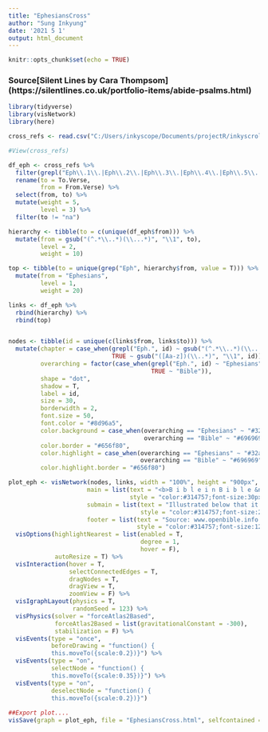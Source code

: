 ```yaml
---
title: "EphesiansCross"
author: "Sung Inkyung"
date: '2021 5 1'
output: html_document
---
```


```r
knitr::opts_chunk$set(echo = TRUE)
```
### Source[Silent Lines by Cara Thompsom] (https://silentlines.co.uk/portfolio-items/abide-psalms.html)
```r
library(tidyverse)
library(visNetwork)
library(here)
```


```r
cross_refs <- read.csv("C:/Users/inkyscope/Documents/projectR/inkyscroll/data/Ephesians.csv")

#View(cross_refs)

df_eph <- cross_refs %>% 
  filter(grepl("Eph\\.1\\.|Eph\\.2\\.|Eph\\.3\\.|Eph\\.4\\.|Eph\\.5\\.|Eph\\.6\\.", From.Verse, fixed = F)) %>% 
  rename(to = To.Verse,
         from = From.Verse) %>% 
  select(from, to) %>% 
  mutate(weight = 5,
         level = 3) %>% 
  filter(to != "na")

hierarchy <- tibble(to = c(unique(df_eph$from))) %>% 
  mutate(from = gsub("(^.*\\..*)(\\...*)", "\\1", to),
         level = 2, 
         weight = 10)

top <- tibble(to = unique(grep("Eph", hierarchy$from, value = T))) %>%
  mutate(from = "Ephesians",
         level = 1, 
         weight = 20)

links <- df_eph %>% 
  rbind(hierarchy) %>% 
  rbind(top)


nodes <- tibble(id = unique(c(links$from, links$to))) %>%
  mutate(chapter = case_when(grepl("Eph.", id) ~ gsub("(^.*\\..*)(\\...*)", "\\1", id),
                             TRUE ~ gsub("([Aa-z])(\\..*)", "\\1", id)),
         overarching = factor(case_when(grepl("Eph.", id) ~ "Ephesians",
                                        TRUE ~ "Bible")),
         shape = "dot",
         shadow = T,
         label = id,
         size = 30,
         borderwidth = 2, 
         font.size = 50,
         font.color = "#8d96a5",
         color.background = case_when(overarching == "Ephesians" ~ "#32a852",
                                      overarching == "Bible" ~ "#696969"),
         color.border = "#656f80",
         color.highlight = case_when(overarching == "Ephesians" ~ "#32a852",
                                     overarching == "Bible" ~ "#696969"),
         color.highlight.border = "#656f80")

plot_eph <- visNetwork(nodes, links, width = "100%", height = "900px",
                      main = list(text = "<b>B i b l e i n B i b l e &nbsp;&nbsp;|&nbsp;&nbsp;&nbsp;MAY 2021<b>",
                                  style = "color:#314757;font-size:30px;font-face:bold; text-align:center;"),
                      submain = list(text = "Illustrated below that it links each verse of Ephesians with other biblical books.<br>It is reflected series of sermons delivered by Pastor Cho Jung Min<br>between 2020.11.22 and 2021.3.7 for 16 weeks at Basic Church in Seoul, Korea.",
                                     style = "color:#314757;font-size:20px;text-align:center;"),
                      footer = list(text = "Source: www.openbible.info | Graphic: Sung Inkyung | Credit: @carathompson",
                                    style = "color:#314757;font-size:12px;text-align:center;")) %>% 
  visOptions(highlightNearest = list(enabled = T, 
                                     degree = 1, 
                                     hover = F),
             autoResize = T) %>% 
  visInteraction(hover = T, 
                 selectConnectedEdges = T, 
                 dragNodes = T, 
                 dragView = T,
                 zoomView = F) %>% 
  visIgraphLayout(physics = T, 
                  randomSeed = 123) %>% 
  visPhysics(solver = "forceAtlas2Based",
             forceAtlas2Based = list(gravitationalConstant = -300),
             stabilization = F) %>% 
  visEvents(type = "once",
            beforeDrawing = "function() {
            this.moveTo({scale:0.2})}") %>% 
  visEvents(type = "on",
            selectNode = "function() {
            this.moveTo({scale:0.35})}") %>% 
  visEvents(type = "on",
            deselectNode = "function() {
            this.moveTo({scale:0.2})}")
                                      
##Export plot....
visSave(graph = plot_eph, file = "EphesiansCross.html", selfcontained = T)
```


